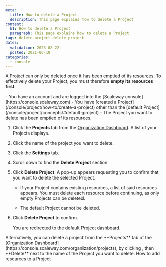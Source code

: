 ```yaml
---
meta:
  title: How to delete a Project
  description: This page explains how to delete a Project
content:
  h1: How to delete a Project
  paragraph: This page explains how to delete a Project
tags: delete-project delete project
dates:
  validation: 2023-08-22
  posted: 2021-06-10
categories:
  - console
---
```


A Project can only be deleted once it has been emptied of its [resources](/identity-and-access-management/iam/concepts/#resource). To effectively delete your Project, you must therefore **empty its resources first**.

<Macro id="iam-requirements" />

<Message type="requirement">
  - You have an account and are logged into the [Scaleway console](https://console.scaleway.com)
  - You have [created a Project](/console/project/how-to/create-a-project) other than the [default Project](/console/project/concepts/#default-project)
  - The Project you want to delete has been emptied of its resources.
</Message>

1. Click the **Projects** tab from the [Organization Dashboard](https://console.scaleway.com/organization). A list of your Projects displays.
2. Click the name of the project you want to delete.
2. Click the **Settings** tab.
3. Scroll down to find the **Delete Project** section.
4. Click **Delete Project**. A pop-up appears requesting you to confirm that you want to delete the selected Project.
    <Message type="important">
    - If your Project contains existing resources, a list of said resources appears. You must delete each resource before continuing, as only empty Projects can be deleted.

    - The default Project cannot be deleted.
    </Message>
5. Click **Delete Project** to confirm. 

    You are redirected to the default Project dashboard.

<Message type="tip">
Alternatively, you can delete a project from the **Projects** tab of the [Organization Dashboard](https://console.scaleway.com/organization/projects), by clicking <Icon name="more" />, then **Delete** next to the name of the Project you want to delete.
</Message>

<Navigation title="See also">
  <PreviousButton to="/console/project/how-to/add-resources-project/">How to add resources to a Project</PreviousButton>
</Navigation>

